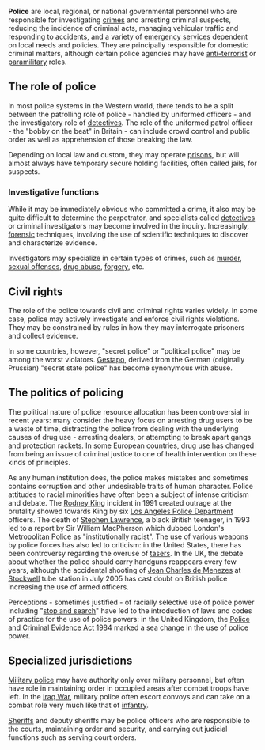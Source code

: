 {{subpages}}

'''Police''' are local, regional, or national governmental personnel who are responsible for investigating [[crime]]s and arresting criminal suspects, reducing the incidence of criminal acts, managing vehicular traffic and responding to accidents, and a variety of [[emergency services]] dependent on local needs and policies. They are principally responsible for domestic criminal matters, although certain police agencies may have [[anti-terrorism|anti-terrorist]] or [[paramilitary]] roles.

== The role of police ==
In most police systems in the Western world, there tends to be a split between the patrolling role of police - handled by uniformed officers - and the investigatory role of [[detective]]s. The role of the uniformed patrol officer - the "bobby on the beat" in Britain - can include crowd control and public order as well as apprehension of those breaking the law.

Depending on local law and custom, they may operate [[prison]]s, but will almost always have temporary secure holding facilities, often called jails, for suspects.

=== Investigative functions ===
While it may be immediately obvious who committed a crime, it also may be quite difficult to determine the perpetrator, and specialists called [[detective]]s or criminal investigators may become involved in the inquiry. Increasingly, [[forensic]] techniques, involving the use of scientific techniques to discover and characterize evidence.

Investigators may specialize in certain types of crimes, such as [[murder]], [[sexual offense]]s, [[drug abuse]], [[forgery]], etc.

==Civil rights==
The role of the police towards civil and criminal rights varies widely. In some case, police may actively investigate and enforce civil rights violations. They may be constrained by rules in how they may interrogate prisoners and collect evidence.

In some countries, however, "secret police" or "political police" may be among the worst violators. [[Gestapo]], derived from the German (originally Prussian) "secret state police" has become synonymous with abuse.

== The politics of policing ==
The political nature of police resource allocation has been controversial in recent years: many consider the heavy focus on arresting drug users to be a waste of time, distracting the police from dealing with the underlying causes of drug use - arresting dealers, or attempting to break apart gangs and protection rackets. In some European countries, drug use has changed from being an issue of criminal justice to one of health intervention on these kinds of principles.

As any human institution does, the police makes mistakes and sometimes contains corruption and other undesirable traits of human character. Police attitudes to racial minorities have often been a subject of intense criticism and debate. The [[Rodney King]] incident in 1991 created outrage at the brutality showed towards King by six [[Los Angeles Police Department]] officers. The death of [[Stephen Lawrence]], a black British teenager, in 1993 led to a report by Sir William MacPherson which dubbed London's [[Metropolitan Police]] as "institutionally racist". The use of various weapons by police forces has also led to criticism: in the United States, there has been controversy regarding the overuse of [[tasers]]. In the UK, the debate about whether the police should carry handguns reappears every few years, although the accidental shooting of [[Jean Charles de Menezes]] at [[Stockwell]] tube station in July 2005 has cast doubt on British police increasing the use of armed officers.

Perceptions - sometimes justified - of racially selective use of police power including "[[stop and search]]" have led to the introduction of laws and codes of practice for the use of police powers: in the United Kingdom, the [[Police and Criminal Evidence Act 1984]] marked a sea change in the use of police power. 

==Specialized jurisdictions==
[[Military police]] may have authority only over military personnel, but often have role in maintaining order in occupied areas after combat troops have left. In the [[Iraq War]], military police often escort convoys and can take on a combat role very much like that of [[infantry]].

[[Sheriff]]s and deputy sheriffs may be police officers who are responsible to the courts, maintaining order and security, and carrying out judicial functions such as serving court orders.